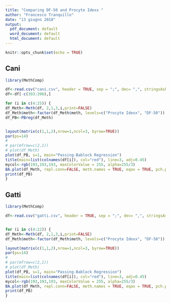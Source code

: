 ```yaml
---
title: "Comparing DF-50 and Procyte Idexx "
author: "Francesco Tranquillo"
date: "13 giugno 2018"
output:
  pdf_document: default
  word_document: default
  html_document: default
---
```


```r
knitr::opts_chunk$set(echo = TRUE)
```



## Cani
```r

library(MethComp)

df<-read.csv("cani.csv", header = TRUE, sep = ";", dec= ",", stringsAsFactors = FALSE)
df<-df[-c(393:396),]

for (i in c(4:25)) {
df_Meth<-Meth(df, 2,1,3,i,print=FALSE)
df_Meth$meth<-factor(df_Meth$meth, levels=c("Procyte Idexx", "DF-50"))
df_PB<-PBreg(df_Meth)


layout(matrix(c(1,1,2),nrow=1,ncol=3, byrow=TRUE))
par(ps=14)
# 
# par(mfrow=c(2,1))
# plot(df_Meth)
plot(df_PB, s=1, main="Passing-Bablock Regression")
title(main=list(colnames(df[i]), col="red"), line=3, adj=0.45)
mycol<-rgb(193,193,193, maxColorValue = 255, alpha=255/3)
BA.plot(df_Meth, repl.conn=FALSE, meth.names = TRUE, eqax = TRUE, pch.points = 21, bg= mycol, main="Bland-Altman plot") 
print(df_PB)
}

```
\newpage
\newpage
## Gatti
```r

library(MethComp)

df<-read.csv("gatti.csv", header = TRUE, sep = ";", dec= ",", stringsAsFactors = FALSE)


for (i in c(4:22)) {
df_Meth<-Meth(df, 2,1,3,i,print=FALSE)
df_Meth$meth<-factor(df_Meth$meth, levels=c("Procyte Idexx", "DF-50"))

layout(matrix(c(1,1,2),nrow=1,ncol=3, byrow=TRUE))
par(ps=14)
# 
# par(mfrow=c(2,1))
# plot(df_Meth)
plot(df_PB, s=1, main="Passing-Bablock Regression")
title(main=list(colnames(df[i]), col="red"), line=3, adj=0.45)
mycol<-rgb(193,193,193, maxColorValue = 255, alpha=255/3)
BA.plot(df_Meth, repl.conn=FALSE, meth.names = TRUE, eqax = TRUE, pch.points = 21, bg= mycol, main="Bland-Altman plot") 
print(df_PB)
}

```
